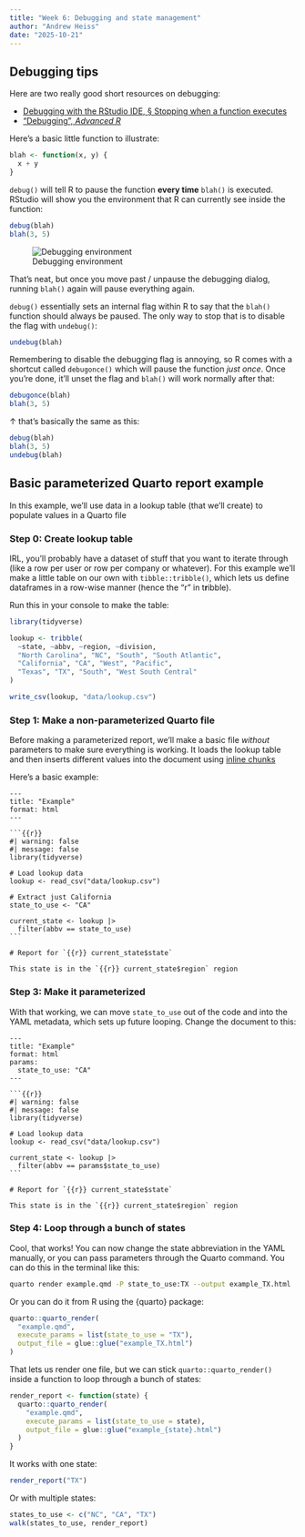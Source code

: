 ```yaml
---
title: "Week 6: Debugging and state management"
author: "Andrew Heiss"
date: "2025-10-21"
---
```


## Debugging tips

Here are two really good short resources on debugging:

- [Debugging with the RStudio IDE, § Stopping when a function executes](https://support.posit.co/hc/en-us/articles/205612627-Debugging-with-the-RStudio-IDE#stopping-when-a-function-executes)
- ["Debugging", *Advanced R*](https://adv-r.hadley.nz/debugging.html#browser)

Here's a basic little function to illustrate:

```.r
blah <- function(x, y) {
  x + y
}
```

`debug()` will tell R to pause the function **every time** `blah()` is executed. RStudio will show you the environment that R can currently see inside the function:

```.r
debug(blah)
blah(3, 5)
```

![Debugging environment](img/debug-window.png)

That's neat, but once you move past / unpause the debugging dialog, running `blah()` again will pause everything again. 

`debug()` essentially sets an internal flag within R to say that the `blah()` function should always be paused. The only way to stop that is to disable the flag with `undebug()`:

```.r
undebug(blah)
```

Remembering to disable the debugging flag is annoying, so R comes with a shortcut called `debugonce()` which will pause the function *just once*. Once you're done, it'll unset the flag and `blah()` will work normally after that:

```.r
debugonce(blah)
blah(3, 5)
```

↑ that's basically the same as this:

```.r
debug(blah)
blah(3, 5)
undebug(blah)
```

## Basic parameterized Quarto report example

In this example, we'll use data in a lookup table (that we'll create) to populate values in a Quarto file

### Step 0: Create lookup table

IRL, you'll probably have a dataset of stuff that you want to iterate through (like a row per user or row per company or whatever). For this example we'll make a little table on our own with `tibble::tribble()`, which lets us define dataframes in a row-wise manner (hence the "r" in t**r**ibble).

Run this in your console to make the table:

```.r
library(tidyverse)

lookup <- tribble(
  ~state, ~abbv, ~region, ~division,
  "North Carolina", "NC", "South", "South Atlantic",
  "California", "CA", "West", "Pacific",
  "Texas", "TX", "South", "West South Central"
)

write_csv(lookup, "data/lookup.csv")
```

### Step 1: Make a non-parameterized Quarto file

Before making a parameterized report, we'll make a basic file *without* parameters to make sure everything is working. It loads the lookup table and then inserts different values into the document using [inline chunks](https://quarto.org/docs/computations/inline-code.html)

Here's a basic example:

````.default
---
title: "Example"
format: html
---

```{{r}}
#| warning: false
#| message: false
library(tidyverse)

# Load lookup data
lookup <- read_csv("data/lookup.csv")

# Extract just California
state_to_use <- "CA"

current_state <- lookup |>
  filter(abbv == state_to_use)
```

# Report for `{{r}} current_state$state`

This state is in the `{{r}} current_state$region` region
````

### Step 3: Make it parameterized

With that working, we can move `state_to_use` out of the code and into the YAML metadata, which sets up future looping. Change the document to this:


````.default
---
title: "Example"
format: html
params:
  state_to_use: "CA"
---

```{{r}}
#| warning: false
#| message: false
library(tidyverse)

# Load lookup data
lookup <- read_csv("data/lookup.csv")

current_state <- lookup |>
  filter(abbv == params$state_to_use)
```

# Report for `{{r}} current_state$state`

This state is in the `{{r}} current_state$region` region
````

### Step 4: Loop through a bunch of states

Cool, that works! You can now change the state abbreviation in the YAML manually, or you can pass parameters through the Quarto command. You can do this in the terminal like this:

```sh
quarto render example.qmd -P state_to_use:TX --output example_TX.html
```

Or you can do it from R using the {quarto} package:

```.r
quarto::quarto_render(
  "example.qmd",
  execute_params = list(state_to_use = "TX"),
  output_file = glue::glue("example_TX.html")
)
```

That lets us render one file, but we can stick `quarto::quarto_render()` inside a function to loop through a bunch of states:

```.r
render_report <- function(state) {
  quarto::quarto_render(
    "example.qmd",
    execute_params = list(state_to_use = state),
    output_file = glue::glue("example_{state}.html")
  )
}
```

It works with one state:

```.r
render_report("TX")
```

Or with multiple states:

```.r
states_to_use <- c("NC", "CA", "TX")
walk(states_to_use, render_report)
```

